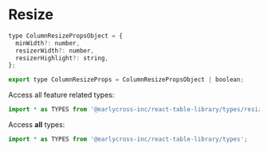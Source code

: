 
<Meta title="Types/Resize" />

# Resize

```javascript
type ColumnResizePropsObject = {
  minWidth?: number,
  resizerWidth?: number,
  resizerHighlight?: string,
};

export type ColumnResizeProps = ColumnResizePropsObject | boolean;
```

Access all feature related types:

```javascript
import * as TYPES from '@earlycross-inc/react-table-library/types/resize';
```

Access **all** types:

```javascript
import * as TYPES from '@earlycross-inc/react-table-library/types';
```
